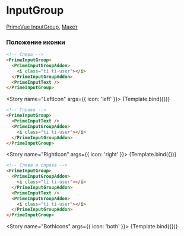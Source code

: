 

<Meta title="Prime/InputGroup" />

# InputGroup

[PrimeVue InputGroup](https://primevue.org/inputgroup), [Макет](<https://www.figma.com/design/4TYeki0MDLhfPGJstbIicf/UI-kit-PrimeFace-(DS)?node-id=484-5932&node-type=section&t=2PSg63p2UfJ4cUzB-0>)

### Положение иконки

```html dark
<!-- Слева -->
<PrimeInputGroup>
  <PrimeInputGroupAddon>
    <i class="ti ti-user"></i>
  </PrimeInputGroupAddon>
  <PrimeInputText />
</PrimeInputGroup>
```

<Story name="LeftIcon" args={{ icon: 'left' }}>
  {Template.bind({})}
</Story>

```html dark
<!-- Справа -->
<PrimeInputGroup>
  <PrimeInputText />
  <PrimeInputGroupAddon>
    <i class="ti ti-user"></i>
  </PrimeInputGroupAddon>
</PrimeInputGroup>
```

<Story name="RightIcon" args={{ icon: 'right' }}>
  {Template.bind({})}
</Story>

```html dark
<!-- Слева и справа -->
<PrimeInputGroup>
  <PrimeInputGroupAddon>
    <i class="ti ti-user"></i>
  </PrimeInputGroupAddon>
  <PrimeInputText />
  <PrimeInputGroupAddon>
    <i class="ti ti-user"></i>
  </PrimeInputGroupAddon>
</PrimeInputGroup>
```

<Story name="BothIcons" args={{ icon: 'both' }}>
  {Template.bind({})}
</Story>
